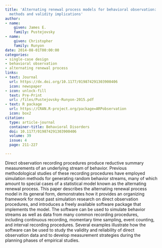 ```yaml
---
title: 'Alternating renewal process models for behavioral observation: Simulation
  methods and validity implications'
author:
- name:
    given: James E.
    family: Pustejovsky
- name:
    given: Christopher
    family: Runyon
date: 2014-08-01T00:00:00
categories:
- single-case design
- behavioral observation
- alternating renewal process
links:
- text: Journal
  url: https://dx.doi.org/10.1177/019874291303900406
  icon: newspaper
- icon: unlock-fill
  text: Pre-Print
  url: /files/Pustejovsky-Runyon-2015.pdf
- text: R package
  url: https://CRAN.R-project.org/package=ARPobservation
  icon: box2
citation:
  type: article-journal
  container-title: Behavioral Disorders
  doi: 10.1177/019874291303900406
  volume: 39
  issue: 4
  page: 211-227

---
```


Direct observation recording procedures produce reductive summary measurements of an underlying stream of behavior. Previous methodological studies of these recording procedures have employed simulation methods for generating random behavior streams, many of which amount to special cases of a statistical model known as the alternating renewal process. This paper describes the alternating renewal process model in its general form, demonstrates how it provides an organizing framework for most past simulation research on direct observation procedures, and introduces a freely available software package that implements the model. The software can be used to simulate behavior streams as well as data from many common recording procedures, including continuous recording, momentary time sampling, event counting, and interval recording procedures. Several examples illustrate how the software can be used to study the validity and reliability of direct observation data and to develop measurement strategies during the planning phases of empirical studies.

